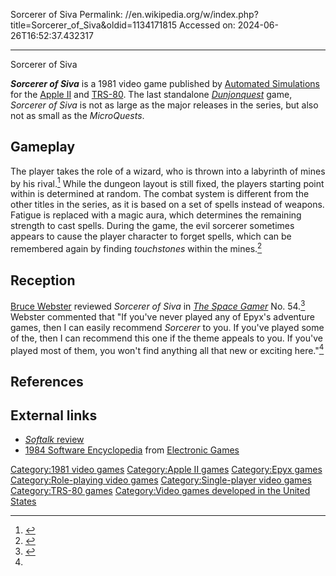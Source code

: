 Sorcerer of Siva
Permalink: //en.wikipedia.org/w/index.php?title=Sorcerer_of_Siva&oldid=1134171815
Accessed on: 2024-06-26T16:52:37.432317



------
Sorcerer of Siva
{{Infobox video game
| collapsible = 
| state = 
| italic title = 
| title = Sorcerer of Siva
| image = Sorcerer of Siva video game cover.jpg
| alt = 
| caption = 
| developer = [[Automated Simulations]]
| publisher = [[Automated Simulations]]
| series = ''[[Dunjonquest]]''
| engine = 
| platforms = [[Apple II]], [[TRS-80]]
| released = 1981
| genre = [[Role-playing video game|Role-playing]]
| modes = [[Single-player video game|Single-player]]
}}

'''''Sorcerer of Siva''''' is a 1981 video game published by [[Automated Simulations]] for the [[Apple II]] and [[TRS-80]]. The last standalone ''[[Dunjonquest]]'' game, ''Sorcerer of Siva'' is not as large as the major releases in the series, but also not as small as the ''MicroQuests''.

==Gameplay==
The player takes the role of a wizard, who is thrown into a labyrinth of mines by his rival.<ref name="siva-manual-a">{{Cite book|title=The Sorcerer of Siva|date=1981|page=3}}</ref> While the dungeon layout is still fixed, the players starting point within is determined at random. The combat system is different from the other titles in the series, as it is based on a set of spells instead of weapons. Fatigue is replaced with a magic aura, which determines the remaining strength to cast spells. During the game, the evil sorcerer sometimes appears to cause the player character to forget spells, which can be remembered again by finding ''touchstones'' within the mines.<ref name="siva-manual-b">{{Cite book|work=The Sorcerer of Siva|title=Forgetting & Remembering Spells|date=1981|page=18}}</ref>

==Reception==
[[Bruce Webster]] reviewed ''Sorcerer of Siva'' in ''[[The Space Gamer]]'' No. 54.<ref name="SG">{{cite journal|last= Webster |first= Bruce |authorlink=Bruce Webster |date=August 1982 |title=Capsule Reviews|journal=[[The Space Gamer]]|publisher=[[Steve Jackson Games]]|issue=54|pages=27}}</ref> Webster commented that "If you've never played any of Epyx's adventure games, then I can easily recommend ''Sorcerer'' to you.  If you've played some of the, then I can recommend this one if the theme appeals to you.  If you've played most of them, you won't find anything all that new or exciting here."<ref name="SG"/>

==References==
{{reflist}}

==External links==
*[https://archive.org/details/softalkv3n04dec1982/page/n237/mode/2up ''Softalk'' review]
*[https://archive.org/stream/RetroGameMagazineOneShots/1984%20Software%20Encyclopedia%20%281983%29%20Over%20900%20Descriptions%20and%20Ratings#page/n29/mode/2up 1984 Software Encyclopedia] from [[Electronic Games]]

{{Dunjonquest}}

[[Category:1981 video games]]
[[Category:Apple II games]]
[[Category:Epyx games]]
[[Category:Role-playing video games]]
[[Category:Single-player video games]]
[[Category:TRS-80 games]]
[[Category:Video games developed in the United States]]